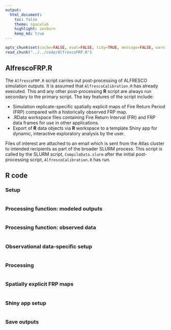 ```yaml
---
output:
  html_document:
    toc: false
    theme: spacelab
    highlight: zenburn
    keep_md: true
---
```


```r
opts_chunk$set(cache=FALSE, eval=FALSE, tidy=TRUE, message=FALSE, warning=FALSE)
read_chunk("../../code/AlfrescoFRP.R")
```

##
##
## AlfrescoFRP.R

The `AlfrescoFRP.R` script carries out post-processing of ALFRESCO simulation outputs.
It is assumed that `AlfrescoCalibration.R` has already executed. This and any other post-processing **R** script are always run secondary to the primary script.
The key features of the script include:

*    Simulation replicate-specific spatially explicit maps of Fire Return Period (FRP) compared with a historically observed FRP map.
*    .RData workspace files containing Fire Return Interval (FRI) and FRP data frames for use in other applications.
*    Export of **R** data objects via **R** workspace to a template Shiny app for dynamic, interactive exploratory analysis by the user.

Files of interest are attached to an email which is sent from the Atlas cluster to intended recipients as part of the broader SLURM process.
This script is called by the SLURM script, `CompileData.slurm` after the initial post-processing script, `AlfrescoCalibration.R` has run.

## R code

### Setup

```r
```

### Processing function: modeled outputs

```r
```

### Processing function: observed data

```r
```

### Observational data-specific setup

```r
```

### Processing

```r
```

### Spatially explicit FRP maps

```r
```

### Shiny app setup

```r
```

### Save outputs

```r
```
